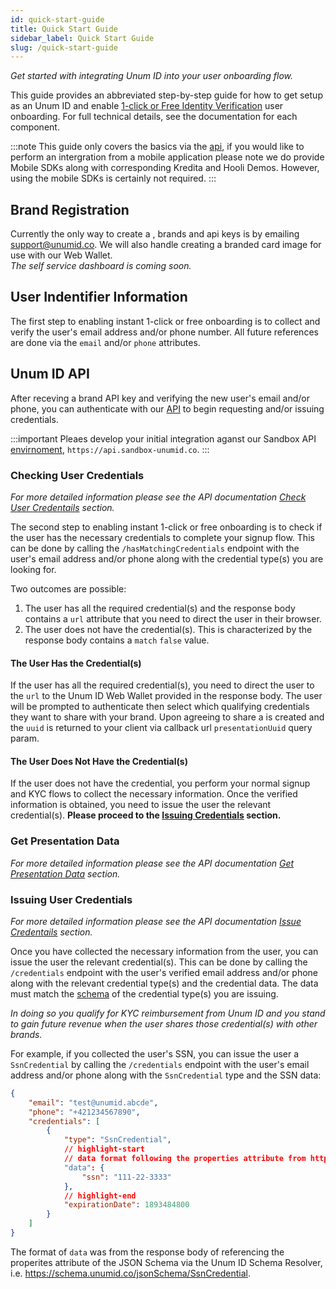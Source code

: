 ```yaml
---
id: quick-start-guide
title: Quick Start Guide
sidebar_label: Quick Start Guide
slug: /quick-start-guide
---
```



*Get started with integrating Unum ID into your user onboarding flow.*

This guide provides an abbreviated step-by-step guide for how to get setup as an Unum ID <Tip type="brand"/> and enable [1-click or Free Identity Verification](https://www.unumid.co/1-click) user onboarding. For full technical details, see the documentation for each component.

:::note
This guide only covers the basics via the [api](/api-overview), if you would like to perform an intergration from a mobile application please note we do provide Mobile SDKs along with corresponding Kredita and Hooli Demos. However, using the mobile SDKs is certainly not required.
:::

## Brand Registration
Currently the only way to create a <Tip type="customer"/>, <Tip type="brand">brands</Tip>  and api keys is by emailing support@unumid.co. We will also handle creating a branded card image for use with our Web Wallet.<br/>
*The self service dashboard is coming soon.*

## User Indentifier Information
The first step to enabling instant 1-click or free onboarding is to collect and verify the user's email address and/or phone number. All future <Tip type="user"/> references are done via the `email` and/or `phone` attributes.

## Unum ID API
After receving a brand API key and verifying the new user's email and/or phone, you can authenticate with our [API](/api-overview) to begin requesting and/or issuing <Tip type="user"/> <Tip type="credential">credentials</Tip>.

:::important
Pleaes develop your initial integration aganst our Sandbox API [envirnoment](api-overview#environments), `https://api.sandbox-unumid.co`.
:::

### Checking User Credentials
*For more detailed information please see the API documentation [Check User Credentails](/api-overview#check-user-credentials) section.*<br/>

The second step to enabling instant 1-click or free onboarding is to check if the user has the necessary credentials to complete your signup flow. This can be done by calling the `/hasMatchingCredentials` endpoint with the user's email address and/or phone along with the credential type(s) you are looking for. 

Two outcomes are possible:
1. The user has all the required credential(s) and the response body contains a `url` attribute that you need to direct the user in their browser.
2. The user does not have the credential(s). This is characterized by the response body contains a `match` `false` value.

#### The User Has the Credential(s)
If the user has all the required credential(s), you need to direct the user to the `url` to the Unum ID Web Wallet provided in the response body. The user will be prompted to authenticate then select which qualifying credentials they want to share with your brand. Upon agreeing to share a <Tip type="presentation"/> is created and the `uuid` is returned to your client via callback url `presentationUuid` query param.

#### The User Does Not Have the Credential(s)
If the user does not have the credential, you perform your normal signup and KYC flows to collect the necessary information. Once the verified information is obtained, you need to issue the user the relevant credential(s). **Please proceed to the [Issuing Credentials](#issuing-user-credentials) section.**

### Get Presentation Data
*For more detailed information please see the API documentation [Get Presentation Data](/api-overview#get-presentation-data) section.*<br/>



### Issuing User Credentials
*For more detailed information please see the API documentation [Issue Credentails](/api-overview#issue-credentials) section.*<br/>

Once you have collected the necessary information from the user, you can issue the user the relevant credential(s). This can be done by calling the `/credentials` endpoint with the user's verified email address and/or phone along with the relevant credential type(s) and the credential data. The data must match the [schema](/schema) of the credential type(s) you are issuing.

*In doing so you qualify for KYC reimbursement from Unum ID and you stand to gain future revenue when the user shares those credential(s) with other brands.*

For example, if you collected the user's SSN, you can issue the user a `SsnCredential` by calling the `/credentials` endpoint with the user's email address and/or phone along with the `SsnCredential` type and the SSN data: 

```json title="Example Issue Credentials Request Body"
{
    "email": "test@unumid.abcde",
    "phone": "+421234567890",
    "credentials": [
        {
            "type": "SsnCredential",
            // highlight-start
            // data format following the properties attribute from https://schema.unumid.co/jsonSchema/SsnCredential
            "data": {
                "ssn": "111-22-3333"
            },
            // highlight-end
            "expirationDate": 1893484800
        }
    ]
}
```

The format of `data` was from the response body of referencing the properites attribute of the JSON Schema via the Unum ID Schema Resolver, i.e. https://schema.unumid.co/jsonSchema/SsnCredential.
